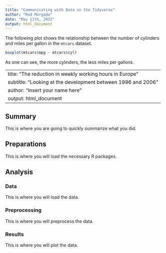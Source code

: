 ```yaml
---
title: "Communicating with Data in the Tidyverse"
author: "Rod Morgado"
date: "May 11th, 2022"
output: html_document
---
```


The following plot shows the relationship between the number of cylinders and miles per gallon in the `mtcars` dataset.

```r
boxplot(mtcars$mpg ~ mtcars$cyl)
```

As one can see, the more cylinders, the less miles per gallons.

---
title: "The reduction in weekly working hours in Europe" 
subtitle: "Looking at the development between 1996 and 2006"
author: "Insert your name here"
output: html_document
---

## Summary

This is where you are going to quickly summarize what you did.

## Preparations

This is where you will load the necessary R packages.

## Analysis

### Data

This is where you will load the data. 

### Preprocessing

This is where you will preprocess the data.

### Results

This is where you will plot the data.


